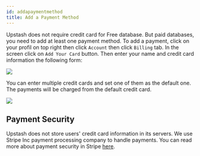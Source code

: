 ```yaml
---
id: addapaymentmethod 
title: Add a Payment Method
---
```


Upstash does not require credit card for Free database. But paid databases, 
you need to add at least one payment method. To add a payment, click on your profil on top right 
then click `Account` then click `Billing` tab. 
In the screen click on `Add Your Card` button. Then enter your name and credit card information the
following form:

<Frame><img src="/img/addpaymentmethod/ccform.png"/></Frame>

You can enter multiple credit cards and set one of them as the default one. The
payments will be charged from the default credit card.

<Frame><img src="/img/addpaymentmethod/cardlist.png" /></Frame>

## Payment Security

Upstash does not store users' credit card information in its servers. We use
Stripe Inc payment processing company to handle payments. You can read more
about payment security in Stripe [here](https://stripe.com/docs/security/stripe). 
